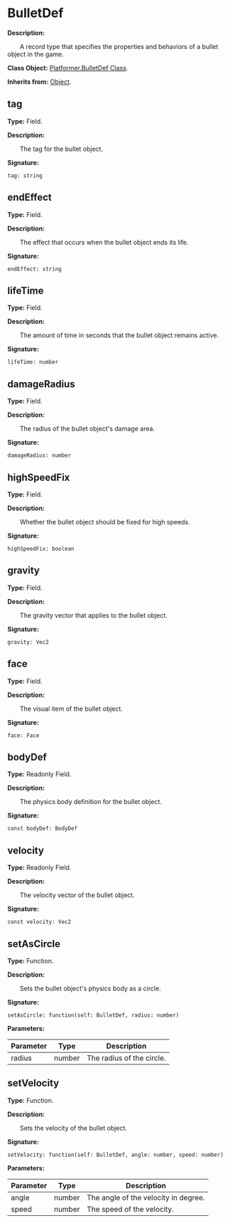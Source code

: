 # BulletDef

**Description:**

&emsp;&emsp;A record type that specifies the properties and behaviors of a bullet object in the game.

**Class Object:** [Platformer.BulletDef Class](/docs/api/Class%20Object/Platformer/BulletDef).

**Inherits from:** [Object](/docs/api/Class/Object).

## tag

**Type:** Field.

**Description:**

&emsp;&emsp;The tag for the bullet object.

**Signature:**
```tl
tag: string
```

## endEffect

**Type:** Field.

**Description:**

&emsp;&emsp;The effect that occurs when the bullet object ends its life.

**Signature:**
```tl
endEffect: string
```

## lifeTime

**Type:** Field.

**Description:**

&emsp;&emsp;The amount of time in seconds that the bullet object remains active.

**Signature:**
```tl
lifeTime: number
```

## damageRadius

**Type:** Field.

**Description:**

&emsp;&emsp;The radius of the bullet object's damage area.

**Signature:**
```tl
damageRadius: number
```

## highSpeedFix

**Type:** Field.

**Description:**

&emsp;&emsp;Whether the bullet object should be fixed for high speeds.

**Signature:**
```tl
highSpeedFix: boolean
```

## gravity

**Type:** Field.

**Description:**

&emsp;&emsp;The gravity vector that applies to the bullet object.

**Signature:**
```tl
gravity: Vec2
```

## face

**Type:** Field.

**Description:**

&emsp;&emsp;The visual item of the bullet object.

**Signature:**
```tl
face: Face
```

## bodyDef

**Type:** Readonly Field.

**Description:**

&emsp;&emsp;The physics body definition for the bullet object.

**Signature:**
```tl
const bodyDef: BodyDef
```

## velocity

**Type:** Readonly Field.

**Description:**

&emsp;&emsp;The velocity vector of the bullet object.

**Signature:**
```tl
const velocity: Vec2
```

## setAsCircle

**Type:** Function.

**Description:**

&emsp;&emsp;Sets the bullet object's physics body as a circle.

**Signature:**
```tl
setAsCircle: function(self: BulletDef, radius: number)
```

**Parameters:**

| Parameter | Type | Description |
| --- | --- | --- |
| radius | number | The radius of the circle. |

## setVelocity

**Type:** Function.

**Description:**

&emsp;&emsp;Sets the velocity of the bullet object.

**Signature:**
```tl
setVelocity: function(self: BulletDef, angle: number, speed: number)
```

**Parameters:**

| Parameter | Type | Description |
| --- | --- | --- |
| angle | number | The angle of the velocity in degree. |
| speed | number | The speed of the velocity. |
